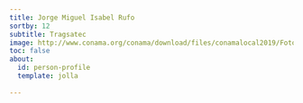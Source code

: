 ```yaml
---
title: Jorge Miguel Isabel Rufo
sortby: 12
subtitle: Tragsatec
image: http://www.conama.org/conama/download/files/conamalocal2019/Fotos%20fichas%20personas%202019/231472_ST-17_Santiago%20Sardinero.jpg
toc: false
about:
  id: person-profile
  template: jolla
 
---
```


:::{#person-profile}
:::




